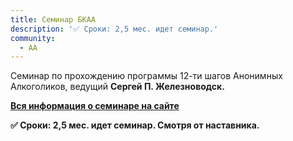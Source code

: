 ```yaml
---
title: Семинар БКАА
description: '✅ Сроки: 2,5 мес. идет семинар.'
community:
  - АА
---
```

Семинар по прохождению программы 12-ти шагов Анонимных Алкоголиков, ведущий **Сергей П. Железноводск.**

[**Вся информация о семинаре на сайте**](https://dv24.notion.site/24-d46da7307c9347e29498d3c55ddce37f)

**✅ Сроки: 2,5 мес. идет семинар. Смотря от наставника.**&#x20;
